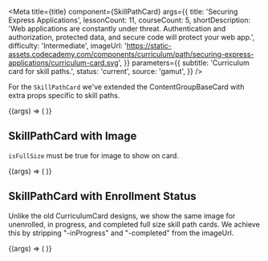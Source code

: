 
<Meta
  title={title}
  component={SkillPathCard}
  args={{
    title: 'Securing Express Applications',
    lessonCount: 11,
    courseCount: 5,
    shortDescription:
      'Web applications are constantly under threat. Authentication and authorization, protected data, and secure code will protect your web app.',
    difficulty: 'Intermediate',
    imageUrl:
      'https://static-assets.codecademy.com/components/curriculum/path/securing-express-applications/curriculum-card.svg',
  }}
  parameters={{
    subtitle: 'Curriculum card for skill paths.',
    status: 'current',
    source: 'gamut',
  }}
/>

For the `SkillPathCard` we've extended the <LinkTo kind="brand-labs-molecules-contentgroupbasecard">ContentGroupBaseCard</LinkTo> with extra props specific to skill paths.

<Canvas>
  <Story name="SkillPathCard">
    {(args) => (
      <Box pb={8}>
        <SkillPathCard {...args} />
      </Box>
    )}
  </Story>
</Canvas>

<Props story="SkillPathCard" />

## SkillPathCard with Image

`isFullSize` must be true for image to show on card.

<Canvas>
  <Story name="SkillPathCard with Image">
    {(args) => (
      <Box pb={8}>
        <SkillPathCard {...args} isFullSize />
      </Box>
    )}
  </Story>
</Canvas>

## SkillPathCard with Enrollment Status

Unlike the old <LinkTo kind="brand-labs-molecules-curriculumcard--curriculum-card#career-path-description-variant">
CurriculumCard</LinkTo> designs, we show the same image for unenrolled, in progress, and completed full size skill path cards. We achieve this by stripping "-inProgress" and "-completed" from the imageUrl.

<Canvas>
  <Story name="SkillPathCard with Enrollment Status">
    {(args) => (
      <LayoutGrid gap={24} pb={8}>
        <Column size={6}>
          <SkillPathCard {...args} enrollmentStatus="inProgress" />
        </Column>
        <Column size={6}>
          <SkillPathCard {...args} enrollmentStatus="completed" />
        </Column>
        <Column size={6}>
          <SkillPathCard
            {...args}
            enrollmentStatus="inProgress"
            isFullSize
            imageUrl="https://static-assets.codecademy.com/components/curriculum/path/securing-express-applications/curriculum-card-inProgress.svg"
          />
        </Column>
        <Column size={6}>
          <SkillPathCard
            {...args}
            enrollmentStatus="completed"
            isFullSize
            imageUrl="https://static-assets.codecademy.com/components/curriculum/path/securing-express-applications/curriculum-card-completed.svg"
          />
        </Column>
      </LayoutGrid>
    )}
  </Story>
</Canvas>
